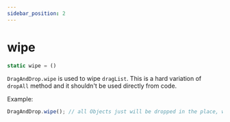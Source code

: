 ```yaml
---
sidebar_position: 2
---
```

# wipe

```js
static wipe = ()
```

`DragAndDrop.wipe` is used to wipe `dragList`. This is a hard variation of `dropAll` method and it shouldn't be used directly from code.

Example:
```js
DragAndDrop.wipe(); // all Objects just will be dropped in the place, where they were brought
```